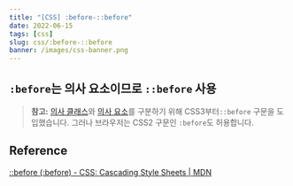 ```yaml
---
title: "[CSS] :before-::before"
date: 2022-06-15
tags: [css]
slug: css/:before-::before
banner: /images/css-banner.png
---
```


## `:before`는 의사 요소이므로 `::before` 사용

> **참고:** [의사 클래스](https://developer.mozilla.org/ko/docs/Web/CSS/Pseudo-classes)와 [의사 요소](https://developer.mozilla.org/ko/docs/Web/CSS/Pseudo-elements)를 구분하기 위해 CSS3부터`::before` 구문을 도입했습니다. 그러나 브라우저는 CSS2 구문인 `:before`도 허용합니다.
> 

## Reference

[::before (:before) - CSS: Cascading Style Sheets | MDN](https://developer.mozilla.org/ko/docs/Web/CSS/::before)